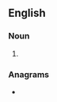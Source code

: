 ==English==

===Noun===
{{en-noun|~}}

# {{obsolete spelling of|en|cruelty}}

===Anagrams===
* {{anagrams|en|a=ceeilrtu|reticule}}